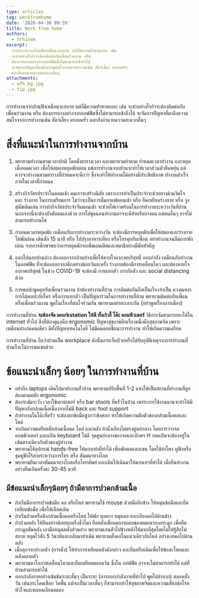 ```yaml
---
type: articles
tag: workfromhome
date: '2020-04-30 09:39'
title: Work from home
authors:
  - nrhioem
excerpt: 
  การทำงานจากบ้านฟังเหมือนจะสบาย แต่ก็มีความท้าทายเยอะ เช่น
  จะทำอย่างไรถ้าจะต้องติดต่อกับเพื่อนร่วมงาน หรือ
  ต้องการบางอย่างจากออฟฟิตซึ่งไม่สามารถเข้าถึงได้
  จะจัดการปัญหาที่มาดึงความสนใจจากการทำงานเช่น สัตว์เลี้ยง ครอบครัว
  และสิ่งอำนวยความสะดวกอื่นๆ
attachments:
  - wfh_bg.jpg
  - tip.jpg
---
```





การทำงานจากบ้านฟังเหมือนจะสบาย แต่ก็มีความท้าทายเยอะ เช่น จะทำอย่างไรถ้าจะต้องติดต่อกับเพื่อนร่วมงาน หรือ ต้องการบางอย่างจากออฟฟิตซึ่งไม่สามารถเข้าถึงได้ จะจัดการปัญหาที่มาดึงความสนใจจากการทำงานเช่น สัตว์เลี้ยง ครอบครัว และสิ่งอำนวยความสะดวกอื่นๆ

# สิ่งที่แนะนำในการทำงานจากบ้าน

1. พยายามทำงานตามเวลาปกติ โดยตั้งตารางเวลา และพยายามทำตาม กำหนดเวลาทำงาน และหยุดเมื่อหมดเวลา เพื่อให้สมองหยุดพักผ่อน แม้การทำงานจากบ้านจะทำให้เวลาส่วนตัวยืดหยุ่น แต่ควรจะทำงานตามตารางที่กำหนดจะดีกว่า ซึ่งจะทำให้ทำงานได้อย่างมีประสิทธิภาพ ทำงานสำเร็จ ภายในเวลาที่กำหนด

2. สร้างกิจวัตรประจำในตอนเช้า คนเราจะสร้างนิสัย เพราะการทำเป็นประจำจะช่วยทางด้านจิตใจ และ ร่างกาย ในการเตรียมการ ไม่ว่าจะเป็นการดื่มกาแฟตอนเช้า หรือ ยืดเหยียดร่างกาย หรือ จูงสุนัขเดินเล่น การทำกิจวัตรประจำวันตอนเช้า จะช่วยให้เราพร้อมในการทำงานระหว่างวันที่บ้าน นอกจากนี้จะต้องบังคับตนเองด้วย การใส่ชุดนอนทำงานอาจจะดีสำหรับบางคน แต่คนอื่นๆ อาจไม่สามารถทำงานได้

3. กำหนดเวลาหยุดพัก เหมือนกับการทำงานระหว่างวัน จะต้องมีการหยุดพักเพื่อให้สมองและร่างกายได้พักผ่อน เดินสัก 15 นาที หรือ ไปปรุงอาหารเที่ยง หรือโทรคุยกับเพื่อน อย่าทำงานจนลืมการพักผ่อน จากการศึกษาพบว่าการหยุดพักจะเพิ่มผลผลิตและสมาธิอย่างมีนัยสำคัญ

4. ออกไปนอกบ้านบ้าง ต้องออกจากบ้านบ้างเพื่อให้หายใจอากาศบริสุทธิ์ ออกกำลัง เหมือนกับทำงานในออฟฟิต ที่จะต้องออกจากตึกอย่างน้อยวันละครั้ง ร่างกายต้องมีการเคลื่อนไหว และต้องหายใจอากาศบริสุทธ์ ในช่วง COVID-19 จะต้องมี การแยกตัว การกักตัว และ social distancing ด้วย

5. การพบปะพูดคุยกับเพื่อนร่วมงาน ถ้าต้องทำงานที่บ้าน การติดต่อกันถือเป็นเรื่องจำเป็น ความเหงา การไม่พบปะกับใคร หรือการแยกตัว เป็นปัญหาร่วมในการทำงานที่บ้าน พยายามติดต่อกับเพื่อนหรือเพื่อนร่วมงาน พูดในเรื่องที่สนใจร่วมกัน พยายามอย่าทะเลาะกัน (อย่าพูดเรื่องการเมือง)

การทำงานที่บ้าน **จะต้องจัด workstation ให้ดี ทั้งเก้าอี้ โต๊ะ คอมพิวเตอร์** วิธีการจัดสามารถหาได้ใน internet ทั่วไป สิ่งที่ต้องดูแลคือ ergonomic ปัญหาสุขภาพอีกเรื่องหนึ่งคือสุขภาพจิต เพราะเหมือนทำงานคนเดียว มีทั้งปัญหาเทคโนโลยี ไม่มีคนคอยชี้แนะการทำงาน ทำให้เกิดความเครืยด

<GatsbyImage image={props.pageContext.images[1].childImageSharp.gatsbyImageData} alt="tip" />

การทำงานที่บ้าน ถือว่าบ้านเป็น workplace ดังนั้นการเจ็บป่วยหรือได้รับอุบัติเหตุจากการทำงานที่บ้านก็จะได้การชดเชยด้วย

# ข้อแนะนำเล็กๆ น้อยๆ ในการทำงานที่บ้าน

* อย่าถือ laptops เดินไปมาทำงานทั่วบ้าน พยายามปรับพื้นที่ 1-2 แห่งให้เป็นสถานที่ทำงานที่ถูกต้องตามหลัก ergonomic
* ต้องระมัดระวัง เวลาใช้เคาน์เตอร์ หรือ bar stools ที่ครัวในบ้าน เพาระการใช้งานนานจะทำให้มีปัญหากับกล้ามเนื้อเนื่องจากไม่มี back และ foot support
* ถ้าทำงานในโต๊ะที่ครัว จะต้องยกข้อมือสูงกว่าข้อศอก ทำให้เกิดความตึงตัวของกล้ามเนื้อคอและไหล่
* จะเกิดความเครียดที่กล้ามเนื้อคอ ไหล่ และหลัง ถ้านั่งเอียงไม่ตรงศูนย์กลาง โดยการวางจอคอมพิวเตอร์ และแป้น keyboard ไม่ดี จุดศูนย์กลางของจอและอักษร H บนแป้นจะต้องอยู่ในเส้นตรงเดียวกับตัวของผู้ทำงาน
* พยายามใช้อุปกรณ์ hands-free ให้มากเท่าที่ทำได้ เพื่อพักคอและแขน โดยใช้ลำโพง หูฟังหรือ ชุดหูฟังไร้สายระหว่างการโทร หรือ สัมมนาทางไกล
* พยายามยืนเวลาสัมมนาทางไกลหรือโทรศัพท์ และเดินไปเดินมาให้มากเท่าที่ทำได้ เมื่อยืนทำงานอย่างยืนเกินครั้งละ 30-45 นาที

## มีข้อแนะนำเล็กๆน้อยๆ ถ้ามีอาการปวดกล้ามเนื้อ

* ถ้าเริ่มมีอาการปวดข้อมือ คอ หรือไหล่ พยายามใช้ mouse ด้วยมืออีกข้าง ให้หมุนข้อมือและยืดเหยียดข้อมือ เพื่อให้เลือดเดิน
* ถ้าเริ่มปวดหรือตึงกล้ามเนื้อคอหรือไหล่ ให้พัก หุบคาง หมุนคอ และเอียงคอไปด้านข้าง
* ถ้าปวดหลัง ให้ยืนอย่างน้อยทุกครึ่งชั่วโมง ยืดหลังเพื่อลดการแคบของหมอนรองกระดูก เพื่อยืดกระดูกสันหลัง เอามือหนุนหลังส่วนล่าง พยายามเอนตัวไปข้างหลังให้มากที่สุดโดยไม่ให้รู้สึกไม่สบาย หยุดไว้สัก 5 วินาทีและกลับมาท่าเดิม พยายามตั้งคอในแนวเดียวกับไหล่ อย่างเงยคอไปด้านหลัง
* เมื่อลุกจากท่างอตัว (การนั่ง) ให้ทำการเหยียดหลังดังกล่าว และยืนหรือเดินเพื่อให้ข้อสะโพกและหลังคลายตัว
* พยายามหาโอกาสเคลื่อนไหวและยืดเหยียดตลอดวัน ซึ่งใน ออฟฟิต อาจจะไม่สามารถทำได้ แต่ที่บ้านสามารถทำได้
* ออกกำลังกายอย่างเข้มข้นระยะสั้นๆ เป็นระยะ (การออกกำลังกายที่ทำไป พูดไปลำบาก) ตลอดทั้งวัน เช่นกระโดดเชือก วิดพื้น แม้จะเป็นเวลาสั้นๆ ก็สามารถทำให้สุขภาพจิตและความเสี่ยงต่อโรคหัวใจและหลอดเลือดลดลง